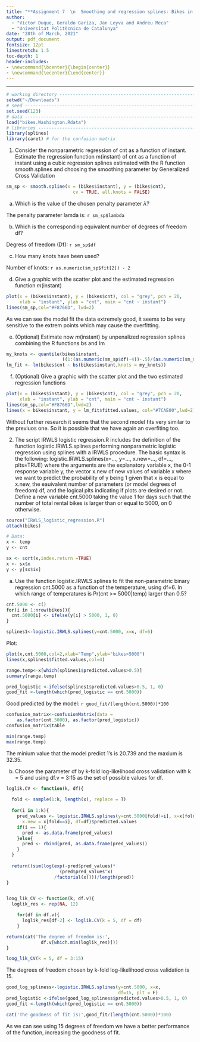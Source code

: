 ```yaml
---
title: "**Assignment 7  \n  Smoothing and regression splines: Bikes in Washington  \n**"
author: 
  - "Víctor Duque, Geraldo Gariza, Jan Leyva and Andreu Meca"
  - "Universitat Politècnica de Catalunya"
date: "28th of March, 2021"
output: pdf_document
fontsize: 12pt
linestretch: 1.5
toc-depth: 1
header-includes:
- \newcommand{\bcenter}{\begin{center}}
- \newcommand{\ecenter}{\end{center}}
---
```


-----------------------------------------------------------------

\pagenumbering{gobble}

```r
# working directory -------------------------------------------------------
setwd("~/Downloads")
# seed --------------------------------------------------------------------
set.seed(123)
# data --------------------------------------------------------------------
load("bikes.Washington.Rdata")
# libraries ---------------------------------------------------------------
library(splines)
library(caret) # for the confusion matrix
```

\pagenumbering{arabic}

1. Consider the nonparametric regression of cnt as a function of instant. Estimate the regression function m(instant) of cnt as a function of instant using a cubic regression splines estimated with the R function smooth.splines and choosing the smoothing parameter by Generalized Cross Validation

```r
sm_sp <- smooth.spline(x = (bikes$instant), y = (bikes$cnt), 
                         cv = TRUE, all.knots = FALSE)
```

a) Which is the value of the chosen penalty parameter $\lambda$?

The penalty parameter lamda is: `r sm_sp$lambda`

b) Which is the corresponding equivalent number of degrees of freedom
df?

Degress of freedom (Df): `r sm_sp$df`

c) How many knots have been used?

Number of knots: `r as.numeric(sm_sp$fit[2]) - 2`

d) Give a graphic with the scatter plot and the estimated regression function $m$(instant)

```r
plot(x = (bikes$instant), y = (bikes$cnt), col = "grey", pch = 20,
     xlab = "instant", ylab = "cnt", main = "cnt ~ instant")
lines(sm_sp,col="#F8766D", lwd=2)
```
As we can see the model fit the data extremely good, it seems to be very sensitive to the extrem points which may cause the overfitting.



e) (Optional) Estimate now $m$(instant) by unpenalized regression splines combining the R functions bs and lm

```r
my_knots <- quantile(bikes$instant,
                     ((1:(as.numeric(sm_sp$df)-4))-.5)/(as.numeric(sm_sp$df)-4))
lm_fit <- lm(bikes$cnt ~ bs(bikes$instant,knots = my_knots))
```

f) (Optional) Give a graphic with the scatter plot and the two estimated regression functions

```r
plot(x = (bikes$instant), y = (bikes$cnt), col = "grey", pch = 20,
     xlab = "instant", ylab = "cnt", main = "cnt ~ instant")
lines(sm_sp,col="#F8766D",lwd=2)
lines(x = bikes$instant, y = lm_fit$fitted.values, col="#7CAE00",lwd=2)
```
Without further research it seems that the second model fits very similar to the previuos one. So it is possible that we have again an overfiting too.



2. The script IRWLS logistic regression.R includes the definition of the function logistic.IRWLS.splines performing nonparametric logistic regression using splines with a IRWLS procedure. The basic syntax is the following: \newline
  logistic.IRWLS.splines(x=..., y=..., x.new=..., df=..., plts=TRUE) \newline
where the arguments are the explanatory variable x, the 0-1 response variable y, the vector x.new of new values of variable x where we want to predict the probability of y being 1 given that x is equal to x.new, the eauivalent number of parameters (or model degrees of freedom) df, and the logical plts indicating if plots are desired or not.
Define a new variable cnt.5000 taking the value 1 for days such that the number of total rental bikes is larger than or equal to 5000, on 0 otherwise.

```r
source("IRWLS_logistic_regression.R")
attach(bikes)
```



```r
# Data:
x <- temp
y <- cnt

sx <- sort(x,index.return =TRUE)
x <- sx$x
y <- y[sx$ix]
```

a) Use the function logistic.IRWLS.splines to fit the non-parametric
binary regression cnt.5000 as a function of the temperature, using
df=6. In which range of temperatures is Pr(cnt >= 5000|temp) larger than 0.5?

```r
cnt.5000 <- c()
for(i in 1:nrow(bikes)){
  cnt.5000[i] <- ifelse(y[i] > 5000, 1, 0)
}
```

```r
splines1<-logistic.IRWLS.splines(y=cnt.5000, x=x, df=6)
```

Plot:
```r
plot(x,cnt.5000,col=2,xlab="Temp",ylab="bikes>5000")
lines(x,splines1$fitted.values,col=4)
```

```r
range.temp<-x[which(splines1$predicted.values>0.5)]
summary(range.temp)
```

```r
pred_logistic <-ifelse(splines1$predicted.values>0.5, 1, 0)
good_fit <-length(which(pred_logistic == cnt.5000))
```
Good predicted by the model: `r good_fit/(length(cnt.5000))*100`

```r
confusion_matrix<-confusionMatrix(data = 
    as.factor(cnt.5000), as.factor(pred_logistic))
confusion_matrix$table
```

```r
min(range.temp)
max(range.temp)
```
The minium value that the model predict 1's is 20.739 and the maxium is 32.35.


b) Choose the parameter df by k-fold log-likelihood cross validation
with k = 5 and using df.v = 3:15 as the set of possible values for
df.

```r
loglik.CV <- function(k, df){
  
  fold <- sample(1:k, length(x), replace = T)
  
  for(i in 1:k){
    pred_values <- logistic.IRWLS.splines(y=cnt.5000[fold!=i], x=x[fold!=i], 
      x.new = x[fold==i], df=df)$predicted.values
    if(i == 1){
      pred <- as.data.frame(pred_values)
    }else{
      pred <- rbind(pred, as.data.frame(pred_values))
    }
  }
  
  return((sum(log(exp(-pred$pred_values)*
                    (pred$pred_values^x)
                  /factorial(x))))/length(pred))
}


loog_lik_CV <- function(k, df.v){
  loglik_res <- rep(NA, 12)

    for(df in df.v){
      loglik_res[df-2] <- loglik.CV(k = 5, df = df)
    }

return(cat('The degree of freedom is:',
             df.v[which.min(loglik_res)]))
}

```


```r
loog_lik_CV(k = 5, df = 3:15)
```
The degrees of freedom chosen by k-fold log-likelihood cross validation is 15.


```r
good_log_spliness<-logistic.IRWLS.splines(y=cnt.5000, x=x, 
                                          df=15, plt = F)
pred_logistic <-ifelse(good_log_spliness$predicted.values>0.5, 1, 0)
good_fit <-length(which(pred_logistic == cnt.5000))

cat('The goodness of fit is:',good_fit/(length(cnt.5000))*100)
```

As we can see using 15 degrees of freedom we have a better performance of the function, increasing the goodness of fit.


